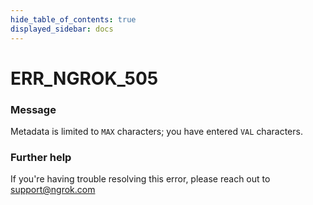 ```yaml
---
hide_table_of_contents: true
displayed_sidebar: docs
---
```



# ERR_NGROK_505

### Message

Metadata is limited to `MAX` characters; you have entered `VAL` characters.

### Further help

If you're having trouble resolving this error, please reach out to [support@ngrok.com](mailto:support@ngrok.com?subject=Help%20with%20ERR_NGROK_505)

<ErrorDetails error="err_ngrok_505" />
